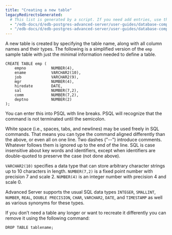 ```yaml
---
title: "Creating a new table"
legacyRedirectsGenerated:
  # This list is generated by a script. If you need add entries, use the `legacyRedirects` key.
  - "/edb-docs/d/edb-postgres-advanced-server/user-guides/database-compatibility-for-oracle-developers-guide/9.6/Database_Compatibility_for_Oracle_Developers_Guide_v9.6.1.011.html"
  - "/edb-docs/d/edb-postgres-advanced-server/user-guides/database-compatibility-for-oracle-developers-guide/9.5/Database_Compatibility_for_Oracle_Developers_Guide.1.011.html"
---
```


<div id="creating_a_new_table" class="registered_link"></div>

A new table is created by specifying the table name, along with all column names and their types. The following is a simplified version of the `emp` sample table with just the minimal information needed to define a table.

```text
CREATE TABLE emp (
    empno           NUMBER(4),
    ename           VARCHAR2(10),
    job             VARCHAR2(9),
    mgr             NUMBER(4),
    hiredate        DATE,
    sal             NUMBER(7,2),
    comm            NUMBER(7,2),
    deptno          NUMBER(2)
);
```

You can enter this into PSQL with line breaks. PSQL will recognize that the command is not terminated until the semicolon.

White space (i.e., spaces, tabs, and newlines) may be used freely in SQL commands. That means you can type the command aligned differently than the above, or even all on one line. Two dashes ("--") introduce comments. Whatever follows them is ignored up to the end of the line. SQL is case insensitive about key words and identifiers, except when identifiers are double-quoted to preserve the case (not done above).

`VARCHAR2(10)` specifies a data type that can store arbitrary character strings up to 10 characters in length. `NUMBER(7,2)` is a fixed point number with precision 7 and scale 2. `NUMBER(4)` is an integer number with precision 4 and scale 0.

Advanced Server supports the usual SQL data types `INTEGER`, `SMALLINT`, `NUMBER`, `REAL`, `DOUBLE PRECISION`, `CHAR`, `VARCHAR2`, `DATE`, and `TIMESTAMP` as well as various synonyms for these types.

If you don’t need a table any longer or want to recreate it differently you can remove it using the following command:

```text
DROP TABLE tablename;
```
